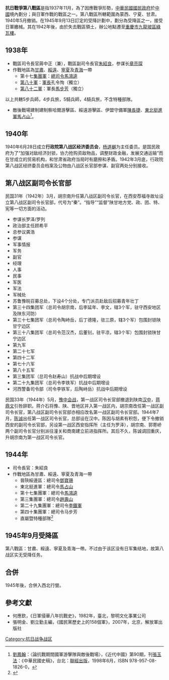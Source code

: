 '''抗日戰爭第八戰區'''是指1937年11月，為了因應戰爭形勢，[[中華民國|中華民國]][[國民政府|國民政府]]於[[中華民國|中國]]境內劃分；與日軍作戰的戰區之一。第八戰區所轄範圍為蒙西、宁夏、甘肃。1940年5月撤销。在1945年9月13日訂定的受降計劃中，劃分為受降區之一，接受日軍繳械。其在1942年後，由於失去戰區領土，辦公地點遷至[[重慶市|重慶市]][[九龍坡區|九龍坡區]][[長安汽車|綠瓦樓]]。

==1938年==
*戰區司令長官蔣中正（兼），戰區副司令長官[[朱紹良|朱紹良]]，参谋长[[章亮琛|章亮琛]]
*作戰地區為[[甘肅|甘肅]]、[[綏遠|綏遠]]、[[寧夏|寧夏]]及[[青海|青海]]一帶
**第十七[[集團軍|集團軍]]：[[總司令|總司令]][[馬鴻逵|馬鴻逵]]
**[[國民革命軍第八十軍|第八十軍]]：[[軍長|軍長]]孔令恂（獨立）
**[[國民革命軍第八二軍|第八十二軍]]：軍長[[馬步芳|馬步芳]]（獨立）
以上共轄5步兵師，4步兵旅，5騎兵師，4騎兵旅，不含特種部隊。
*敵後戰場建制建制察哈爾游擊區、綏遠游擊區、伊盟守備軍[[陳長捷|陳長捷]]、[[東北挺進軍|東北挺進軍]][[馬占山|馬占山]]<ref>[[劉鳳翰|劉鳳翰]]：〈論抗戰期間國軍游擊隊與敵後戰場〉，《近代中國》第90期，刊[[張玉法|張玉法]]：《中華民國史稿》，台北：[[聯經出版|聯經出版]]，1998年6月，ISBN 978-957-08-1826-0，</ref>{{rp|409-410}}。

==1940年==
1940年6月28日成立'''行政院第八战区经济委员会'''，[[杨道樾|杨道樾]]为主任委员。是国民政府为了“加强对敌经济封锁，协力抢购资敌物品，调整财政金融，发展交通运输”而在甘成立的贸易机构，和甘肃省政府当局时有磨擦和矛盾。1942年3月底，行政院第八战区经挤委员会档案及公物由八战区长官部参谋、副官两处分别接收。

==第八战区副司令长官部==
民国31年（1942年）3月，胡宗南升任第八战区副司令长官，在西安荐福寺故址设立第八战区副司令长官部，代号为“秦”。“指导”“监督”陕甘地方党、政、团、特、宪等一切方面的活动。
*参谋长罗泽/罗列
* 政治部主任顾希平
* 总参议龚浩
* 参谋
* 军事情报
* 军务
* 副官
* 经理
* 人事
* 民事
* 军医
* 军法
* 军械处
* 苏鲁豫皖召募总处，下设4个分处，专门派员赴敌后招募青年壮丁
* 第三十四集团军（总司令胡宗南，后李延年、李文，辖3个军，驻守西安地区及陕东河防）
* 第三十七集团军（总司令陶峙岳，后丁德隆，驻三原，辖3个军）包围封锁陕甘宁边区
* 第三十八集团军（总司令范汉杰，后董钊，驻平凉，辖3个军）包围封锁陕甘宁边区
* 第九军
* 第二十七军
* 第四十二军
* 第七十六军
* 第八十五军
* 第三集团军（总司令赵寿山）抗战中后期增设
* 第二十九集团军（总司令李铁军）抗战中后期增设
* 河西警备司令部（司令李铁军，后陶峙岳）抗战中后期增设
民国33年（1944年）5月，[[豫中会战|豫中会战]]，第一战区司令长官部撤退到陕南[[汉中|汉中]]，[[蒋鼎文|蒋鼎文]]引咎辞职。蒋介石将豫、陕、晋地区并入第一战区内，胡宗南改任第一战区副司令长官，第八战区副司令长官部亦相应改名第一战区副司令长官部。1944年7月，[[陈诚|陈诚]]出任第一战区司令长官，总部设在汉中。陈因与胡素有积怨，便下令撤销西安的副司令长官部，另设第一战区西安指挥所（主任为罗泽），胡宗南、郭寄峤两个副司令长官分别派往潼关和商南建立前进指挥所。其后不久，陈诚调回重庆，升胡宗南为第一战区司令长官。

==1944年==
*司令長官：朱紹良
*作戰地區為甘肅、綏遠、寧夏及青海一帶
**晉陝綏邊區：總司令[[鄧寶珊|鄧寶珊]]
**東北挺進軍：總司令[[馬占山|馬占山]]
**第十七集團軍：總司令[[馬鴻逵|馬鴻逵]]
**第三集團軍：總司令[[趙壽山|趙壽山]]
**第二十九集團軍：總司令[[李鐵軍|李鐵軍]]
**第四十集團軍：總司令马步芳
**直屬暨特種部隊<ref>{{Cite book|title=敉平新疆偽「東土耳其斯坦人民共和國」經過紀要|last=|first=|publisher=國防部史政編譯局|year=|isbn=|location=|pages=}}</ref>

==1945年9月受降區==
第八戰區：甘肅、綏遠、寧夏及青海一帶。不过由于该区没有日军集结地，故第八战区实无受降任务。

==合併==
1945年後，合併入西北行營。

==參考文獻==
*何應欽，《日軍侵華八年抗戰史》，1982年，臺北，黎明文化事業公司
*張明金、劉立勤主編，《國民黨歷史上的158個軍》，2007年，北京，解放軍出版社

{{中日戰爭戰區}}

[[Category:抗日战争战区|Category:抗日战争战区]]